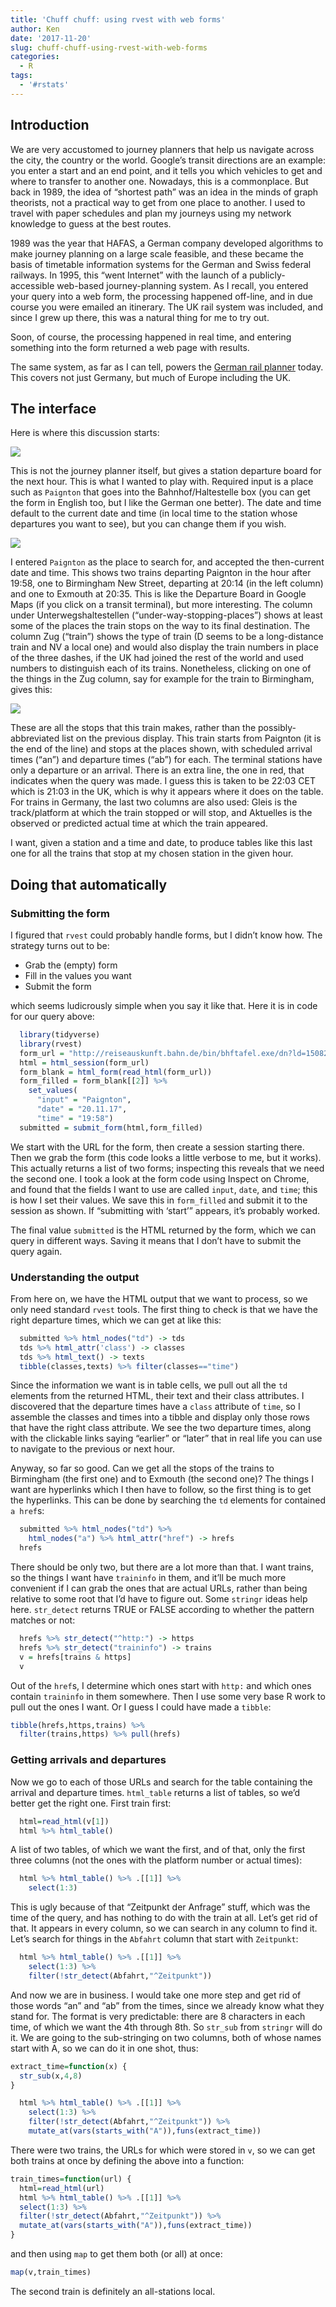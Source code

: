 ```yaml
---
title: 'Chuff chuff: using rvest with web forms'
author: Ken
date: '2017-11-20'
slug: chuff-chuff-using-rvest-with-web-forms
categories:
  - R
tags:
  - '#rstats'
---
```


## Introduction

We are very accustomed to journey planners that help us navigate across the city, the country or the world. Google's transit directions are an example: you enter a start and an end point, and it tells you which vehicles to get and where to transfer to another one. Nowadays, this is a commonplace. But back in 1989, the idea of "shortest path" was an idea in the minds of graph theorists, not a practical way to get from one place to another. I used to travel with paper schedules and plan my journeys using my network knowledge to guess at the best routes.

1989 was the year that HAFAS, a German company developed algorithms to make journey planning on a large scale feasible, and these became the basis of timetable information systems for the German and Swiss federal railways. In 1995, this "went Internet" with the launch of a publicly-accessible web-based journey-planning system. As I recall, you entered your query into a web form, the processing happened off-line, and in due course you were emailed an itinerary. The UK rail system was included, and since I grew up there, this was a natural thing for  me to try out.

Soon, of course, the processing happened in real time, and entering something into the form returned a web page with results.

The same system, as far as I can tell, powers the [German rail planner](http://reiseauskunft.bahn.de/bin/bhftafel.exe/dn?ld=15082&rt=1&rtMode=&) today. This covers not just Germany, but much of Europe including the UK.

## The interface

Here is where this discussion starts:

![](/Screenshot_2017-11-20_16-00-33.png)

This is not the journey planner itself, but gives a station departure board for the next hour. This is what I wanted to play with. Required input is a place such as `Paignton` that goes into the Bahnhof/Haltestelle box (you can get the form in English too, but I like the German one better). The date and time default to the current date and time (in local time to the station whose departures you want to see), but you can change them if you wish.

![](/Screenshot_2017-11-20_16-02-29.png)

I entered `Paignton` as the place to search for, and accepted the then-current date and time. This shows two trains departing Paignton in the hour after 19:58, one to Birmingham New Street, departing at 20:14 (in the left column) and one to Exmouth at 20:35. This is like the Departure Board in Google Maps (if you click on a transit terminal), but more interesting.
The column under Unterwegshaltestellen ("under-way-stopping-places") shows at least some of the places the train stops on the way to its final destination. The column Zug ("train") shows the type of train (D seems to be a long-distance train and NV a local one) and would also display the train numbers in place of the three dashes, if the UK had joined the rest of the world and used numbers to distinguish each of its trains. Nonetheless, clicking on one of the things in the Zug column, say for example for the train to Birmingham, gives this:

![](/Screenshot_2017-11-20_16-04-26.png)

These are all the stops that this train makes, rather than the possibly-abbreviated list on the previous display. This train starts from Paignton (it is the end of the line) and stops at the places shown, with scheduled arrival times ("an") and departure times ("ab") for each. The terminal stations have only a departure or an arrival. There is an extra line, the one in red, that indicates when the query was made. I guess this is taken to be 22:03 CET which is 21:03 in the UK, which is why it appears where it does on the table. For trains in Germany, the last two columns are also used: Gleis is the track/platform at which the train stopped or will stop, and Aktuelles is the observed or predicted actual time at which the train appeared. 

I want, given a station and a time and date, to produce tables like this last one for all the trains that stop at my chosen station in the given hour.

## Doing that automatically

### Submitting the form

I figured that `rvest` could probably handle forms, but I didn't know how. The strategy turns out to be:

- Grab the (empty) form
- Fill in the values you want
- Submit the form

which seems ludicrously simple when you say it like that. Here it is in code for our query above:

```r
  library(tidyverse)
  library(rvest)
  form_url = "http://reiseauskunft.bahn.de/bin/bhftafel.exe/dn?ld=15082&rt=1&rtMode=&"
  html = html_session(form_url)
  form_blank = html_form(read_html(form_url))
  form_filled = form_blank[[2]] %>%
    set_values(
      "input" = "Paignton",
      "date" = "20.11.17",
      "time" = "19:58") 
  submitted = submit_form(html,form_filled)
```

We start with the URL for the form, then create a session starting there. Then we grab the form (this code looks a little verbose to me, but it works). This actually returns a list of two forms; inspecting this reveals that we need the second one. I took a look at the form code using Inspect on Chrome, and found that the fields I want to use are called `input`, `date`, and `time`; this is how I set their values. We save this in `form_filled` and submit it to the session as shown. If "submitting with 'start'" appears, it's probably worked.

The final value `submitted` is the HTML returned by the form, which we can query in different ways. Saving it means that I don't have to submit the query again.

### Understanding the output

From here on, we have the HTML output that we want to process, so we only need standard `rvest` tools. The first thing to check is that we have the right departure times, which we can get at like this:

```r
  submitted %>% html_nodes("td") -> tds
  tds %>% html_attr('class') -> classes
  tds %>% html_text() -> texts
  tibble(classes,texts) %>% filter(classes=="time")
```

Since the information we want is in table cells, we pull out all the `td` elements from the returned HTML, their text and their class attributes. I discovered that the departure times have a `class` attribute of `time`, so I assemble the classes and times into a tibble and display only those rows that have the right class attribute. We see the two departure times, along with the clickable links saying "earlier" or "later" that in real life you can use to navigate to the previous or next hour.

Anyway, so far so good. Can we get all the stops of the trains to Birmingham (the first one) and to Exmouth (the second one)?
The things I want are hyperlinks which I then have to follow, so the first thing is to get the hyperlinks. This can be done by searching the `td` elements for contained `a href`s:

```r
  submitted %>% html_nodes("td") %>% 
    html_nodes("a") %>% html_attr("href") -> hrefs
  hrefs
```

There should be only two, but there are a lot more than that. I want trains, so the things I want have `traininfo` in them, and it'll be much more convenient if I can grab the ones that are actual URLs, rather than being relative to some root that I'd have to figure out. Some `stringr` ideas help here. `str_detect` returns TRUE or FALSE according to whether the pattern matches or not:

```r
  hrefs %>% str_detect("^http:") -> https
  hrefs %>% str_detect("traininfo") -> trains
  v = hrefs[trains & https]
  v
```


Out of the `href`s, I determine which ones start with `http:` and which ones contain `traininfo` in them somewhere. Then I use some very base R work to pull out the ones I want. Or I guess I could have made a `tibble`:

```r
tibble(hrefs,https,trains) %>% 
  filter(trains,https) %>% pull(hrefs)
```

### Getting arrivals and departures

Now we go to each of those URLs and search for the table containing the arrival and departure times. `html_table` returns a list of tables, so we'd better get the right one. First train first:

```r
  html=read_html(v[1])
  html %>% html_table() 
```

A list of two tables, of which we want the first, and of that, only the first three columns (not the ones with the platform number or actual times):

```r
  html %>% html_table() %>% .[[1]] %>% 
    select(1:3)
```

This is ugly because of that "Zeitpunkt der Anfrage" stuff, which was the time of the query, and has nothing to do with the train at all. Let's get rid of that. It appears in every column, so we can search in any column to find it. Let's search for things in the `Abfahrt` column that start with `Zeitpunkt`:

```r
  html %>% html_table() %>% .[[1]] %>% 
    select(1:3) %>% 
    filter(!str_detect(Abfahrt,"^Zeitpunkt"))
```

And now we are in business. I would take one more step and get rid of those words "an" and "ab" from the times, since we already know what they stand for. The format is very predictable: there are 8 characters in each time, of which we want the 4th through 8th. So `str_sub` from `stringr` will do it. We are going to the sub-stringing on two columns, both of whose names start with A, so we can do it in one shot, thus:

```r
extract_time=function(x) {
  str_sub(x,4,8)
}

  html %>% html_table() %>% .[[1]] %>% 
    select(1:3) %>% 
    filter(!str_detect(Abfahrt,"^Zeitpunkt")) %>% 
    mutate_at(vars(starts_with("A")),funs(extract_time))
```

There were two trains, the URLs for which were stored in `v`, so we can get both trains at once by defining the above into a function:

```r
train_times=function(url) {
  html=read_html(url)
  html %>% html_table() %>% .[[1]] %>% 
  select(1:3) %>% 
  filter(!str_detect(Abfahrt,"^Zeitpunkt")) %>% 
  mutate_at(vars(starts_with("A")),funs(extract_time))
}
```

and then using `map` to get them both (or all) at once:

```r
map(v,train_times)
```

The second train is definitely an all-stations local.